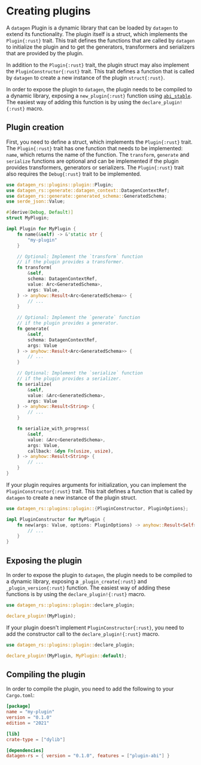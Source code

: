# Creating plugins

A `datagen` Plugin is a dynamic library that can be loaded by `datagen` to
extend its functionality. The plugin itself is a struct, which implements
the `Plugin{:rust}` trait. This trait defines the functions that are called by
`datagen` to initialize the plugin and to get the generators, transformers
and serializers that are provided by the plugin.

In addition to the `Plugin{:rust}` trait, the plugin struct may also
implement the `PluginConstructor{:rust}` trait. This trait defines a function
that is called by `datagen` to create a new instance of the plugin `struct{:rust}`.

In order to expose the plugin to `datagen`, the plugin needs to be compiled
to a dynamic library, exposing a `new_plugin{:rust}` function using [`abi_stable`](https://docs.rs/abi_stable/latest/abi_stable/).
The easiest way of adding this function is by using the `declare_plugin!{:rust}` macro.

## Plugin creation

First, you need to define a struct, which implements the `Plugin{:rust}` trait.
The `Plugin{:rust}` trait has one function that needs to be implemented: `name`,
which returns the name of the function. The `transform`, `generate` and
`serialize` functions are optional and can be implemented if the plugin
provides transformers, generators or serializers. The `Plugin{:rust}` trait also
requires the `Debug{:rust}` trait to be implemented.

```rust filename="src/lib.rs"
use datagen_rs::plugins::plugin::Plugin;
use datagen_rs::generate::datagen_context::DatagenContextRef;
use datagen_rs::generate::generated_schema::GeneratedSchema;
use serde_json::Value;

#[derive(Debug, Default)]
struct MyPlugin;

impl Plugin for MyPlugin {
    fn name(&self) -> &'static str {
        "my-plugin"
    }

    // Optional: Implement the `transform` function
    // if the plugin provides a transformer.
    fn transform(
        &self,
        schema: DatagenContextRef,
        value: Arc<GeneratedSchema>,
        args: Value,
    ) -> anyhow::Result<Arc<GeneratedSchema>> {
        // ...
    }

    // Optional: Implement the `generate` function
    // if the plugin provides a generator.
    fn generate(
        &self,
        schema: DatagenContextRef,
        args: Value
    ) -> anyhow::Result<Arc<GeneratedSchema>> {
        // ...
    }

    // Optional: Implement the `serialize` function
    // if the plugin provides a serializer.
    fn serialize(
        &self,
        value: &Arc<GeneratedSchema>,
        args: Value
    ) -> anyhow::Result<String> {
        // ...
    }

    fn serialize_with_progress(
        &self,
        value: &Arc<GeneratedSchema>,
        args: Value,
        callback: &dyn Fn(usize, usize),
    ) -> anyhow::Result<String> {
        // ...
    }
}
```

If your plugin requires arguments for initialization, you can implement
the `PluginConstructor{:rust}` trait. This trait defines a function that is
called by `datagen` to create a new instance of the plugin struct.

```rust
use datagen_rs::plugins::plugin::{PluginConstructor, PluginOptions};

impl PluginConstructor for MyPlugin {
    fn new(args: Value, options: PluginOptions) -> anyhow::Result<Self> {
        // ...
    }
}
```

## Exposing the plugin

In order to expose the plugin to `datagen`, the plugin needs to be compiled
to a dynamic library, exposing a `_plugin_create{:rust}` and `_plugin_version{:rust}`
function. The easiest way of adding these functions is by using the
`declare_plugin!{:rust}` macro.

```rust
use datagen_rs::plugins::plugin::declare_plugin;

declare_plugin!(MyPlugin);
```

If your plugin doesn't implement `PluginConstructor{:rust}`, you need to add the
constructor call to the `declare_plugin!{:rust}` macro.

```rust
use datagen_rs::plugins::plugin::declare_plugin;

declare_plugin!(MyPlugin, MyPlugin::default);
```

## Compiling the plugin

In order to compile the plugin, you need to add the following to your
`Cargo.toml`:

```toml filename="Cargo.toml"
[package]
name = "my-plugin"
version = "0.1.0"
edition = "2021"

[lib]
crate-type = ["dylib"]

[dependencies]
datagen-rs = { version = "0.1.0", features = ["plugin-abi"] }
```
